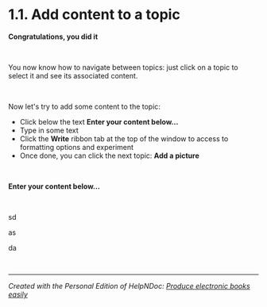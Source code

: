 # 1.1. Add content to a topic

**Congratulations, you did it**

&nbsp;

You now know how to navigate between topics: just click on a topic to select it and see its associated content.

&nbsp;

Now let's try to add some content to the topic:

* Click below the text **Enter your content below...**
* Type in some text
* Click the **Write** ribbon tab at the top of the window to access to formatting options and experiment
* Once done, you can click the next topic: **Add a picture**

&nbsp;

**Enter your content below...**

&nbsp;

sd

as

da

&nbsp;


***
_Created with the Personal Edition of HelpNDoc: [Produce electronic books easily](<https://www.helpndoc.com/create-epub-ebooks>)_
